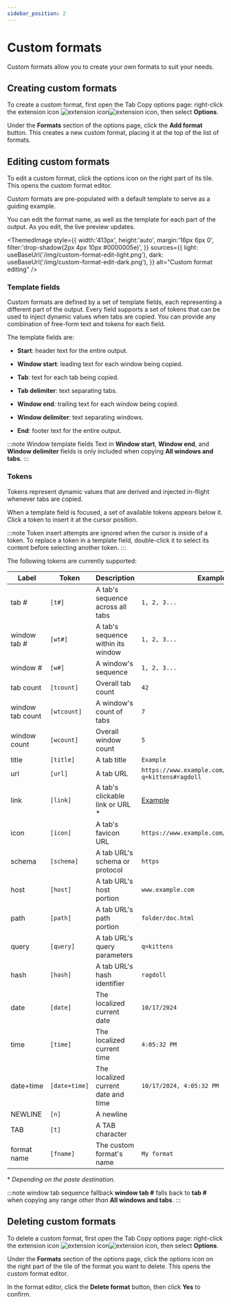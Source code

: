 ```yaml
---
sidebar_position: 2
---
```



# Custom formats

Custom formats allow you to create your own formats to suit your needs.

## Creating custom formats

To create a custom format, first open the Tab Copy options page: right-click the extension icon ![extension icon](/img/logo-outline-black.png#light-mode-only)![extension icon](/img/logo-outline-white.png#dark-mode-only), then select **Options**.

Under the **Formats** section of the options page, click the **Add format** button. This creates a new custom format, placing it at the top of the list of formats.

## Editing custom formats

To edit a custom format, click the options icon on the right part of its tile. This opens the custom format editor.

Custom formats are pre-populated with a default template to serve as a guiding example.

You can edit the format name, as well as the template for each part of the output. As you edit, the live preview updates.

<ThemedImage
  style={{
    width:'413px',
    height:'auto',
    margin:'16px 6px 0',
    filter:'drop-shadow(2px 4px 10px #0000005e)',
  }}
  sources={{
    light: useBaseUrl('/img/custom-format-edit-light.png'),
    dark: useBaseUrl('/img/custom-format-edit-dark.png'),
  }}
  alt="Custom format editing"
/>

### Template fields

Custom formats are defined by a set of template fields, each representing a different part of the output. Every field supports a set of tokens that can be used to inject dynamic values when tabs are copied. You can provide any combination of free-form text and tokens for each field.

The template fields are:

- **Start**: header text for the entire output.

- **Window start**: leading text for each window being copied.

- **Tab**: text for each tab being copied.

- **Tab delimiter**: text separating tabs.

- **Window end**: trailing text for each window being copied.

- **Window delimiter**: text separating windows.

- **End**: footer text for the entire output.

:::note Window template fields
Text in **Window start**, **Window end**, and **Window delimiter** fields is only included when copying **All windows and tabs**.
:::

### Tokens

Tokens represent dynamic values that are derived and injected in-flight whenever tabs are copied.

When a template field is focused, a set of available tokens appears below it. Click a token to insert it at the cursor position.

:::note
Token insert attempts are ignored when the cursor is inside of a token. To replace a token in a template field, double-click it to select its content before selecting another token.
:::

The following tokens are currently supported:

| Label             | Token          | Description                          | Example                                                     |
|-------------------|----------------|--------------------------------------|-------------------------------------------------------------|
| tab #             | `[t#]`         | A tab's sequence across all tabs     | `1, 2, 3...`                                                |
| window tab #      | `[wt#]`        | A tab's sequence within its window   | `1, 2, 3...`                                                |
| window #          | `[w#]`         | A window's sequence                  | `1, 2, 3...`                                                |
| tab count         | `[tcount]`     | Overall tab count                    | `42`                                                        |
| window tab count  | `[wtcount]`    | A window's count of tabs             | `7`                                                         |
| window count      | `[wcount]`     | Overall window count                 | `5`                                                         |
| title             | `[title]`      | A tab title                          | `Example`                                                   |
| url               | `[url]`        | A tab URL                            | `https://www.example.com/folder/doc.html?q=kittens#ragdoll` |
| link              | `[link]`       | A tab's clickable link or URL *      | [Example](https://www.example.com/)                         |
| icon              | `[icon]`       | A tab's favicon URL                  | `https://www.example.com/favicon.ico`                       |
| schema            | `[schema]`     | A tab URL's schema or protocol       | `https`                                                     |
| host              | `[host]`       | A tab URL's host portion             | `www.example.com`                                           |
| path              | `[path]`       | A tab URL's path portion             | `folder/doc.html`                                           |
| query             | `[query]`      | A tab URL's query parameters         | `q=kittens`                                                 |
| hash              | `[hash]`       | A tab URL's hash identifier          | `ragdoll`                                                   |
| date              | `[date]`       | The localized current date           | `10/17/2024`                                                |
| time              | `[time]`       | The localized current time           | `4:05:32 PM`                                                |
| date+time         | `[date+time]`  | The localized current date and time  | `10/17/2024, 4:05:32 PM`                                    |
| NEWLINE           | `[n]`          | A newline                            |                                                             |
| TAB               | `[t]`          | A TAB character                      |                                                             |
| format name       | `[fname]`      | The custom format's name             | `My format`                                                 |

\* *Depending on the paste destination.*

:::note window tab sequence fallback
**window tab #** falls back to **tab #** when copying any range *other than* **All windows and tabs**.
:::

## Deleting custom formats

To delete a custom format, first open the Tab Copy options page: right-click the extension icon ![extension icon](/img/logo-outline-black.png#light-mode-only)![extension icon](/img/logo-outline-white.png#dark-mode-only), then select **Options**.

Under the **Formats** section of the options page, click the options icon on the right part of the tile of the format you want to delete. This opens the custom format editor.

In the format editor, click the **Delete format** button, then click **Yes** to confirm.
